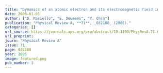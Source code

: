 ```yaml
---
title: "Dynamics of an atomic electron and its electromagnetic field in a cavity"
date: 2005-01-01
author: ["D. Masiello", "E. Deumens", "Y. Ohrn"]
publication: "Physical Review A, **71**, _032108_ (2005)."
categories: []
url_source: https://journals.aps.org/pra/abstract/10.1103/PhysRevA.71.032108
url_preprint: 
journ: "Physical Review A"
issue: 71
page: 032108
year: 2005
image: featured.png
pub_number: 3
---
```

